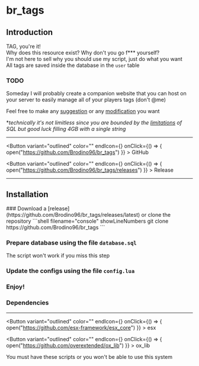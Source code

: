 
# br_tags

## Introduction

TAG, you're it!  
Why does this resource exist? Why don't you go f*** yourself?  
I'm not here to sell why you should use my script, just do what you want  
All tags are saved inside the database in the `user` table
### TODO
Someday I will probably create a companion website that you can host on your server to easily manage all of your players tags (don't @me)

Feel free to make any [suggestion](https://github.com/Brodino96/br_tags/issues) or any [modification](https://github.com/Brodino96/br_tags/pulls) you want

**technically it's not limitless since you are bounded by the [limitations](https://www.atlassian.com/data/databases/understanding-strorage-sizes-for-mysql-text-data-types#:~:text=LONGTEXT%3A%204%2C294%2C967%2C295%20characters%20%2D%204%20GB) of SQL but good luck filling 4GB with a single string*

***

<Button variant="outlined" color="" endIcon={<GitHubIcon />} onClick={() => { open("https://github.com/Brodino96/br_tags") }} > 
  GitHub
</Button>

<Button variant="outlined" color="" endIcon={<ReleaseIcon />} onClick={() => { open("https://github.com/Brodino96/br_tags/releases") }} > 
  Release
</Button>

***

<FileTree>
  <FileTree.Folder name="client">
    <FileTree.File name="main.lua" />
    <FileTree.File name="nui.lua" />
  </FileTree.Folder>
  <FileTree.Folder name="server">
    <FileTree.File name="database.lua" />
    <FileTree.File name="main.lua" />
    <FileTree.File name="menu.lua" />
  </FileTree.Folder>
    <FileTree.Folder name="web">
    <FileTree.File name="index.html" />
    <FileTree.File name="script.js" />
    <FileTree.File name="style.css" />
  </FileTree.Folder>
  <FileTree.File name="config.lua" />
  <FileTree.File name="database.sql" />
  <FileTree.File name="fxmanifest.lua                        " />
</FileTree>

## Installation

<Steps>
### Download a [release](https://github.com/Brodino96/br_tags/releases/latest) or clone the repository
```shell filename="console" showLineNumbers
git clone https://github.com/Brodino96/br_tags
```

### Prepare database using the file `database.sql`
<Callout type="error" emoji="️🚫">
  The script won't work if you miss this step
</Callout>

### Update the configs using the file `config.lua`

### Enjoy!
</Steps>

### Dependencies

***

<Button variant="outlined" color="" endIcon={<GitHubIcon />} onClick={() => { open("https://github.com/esx-framework/esx_core") }} > 
  esx
</Button>

<Button variant="outlined" color="" endIcon={<GitHubIcon />} onClick={() => { open("https://github.com/overextended/ox_lib") }} > 
  ox_lib
</Button>

You must have these scripts or you won't be able to use this system